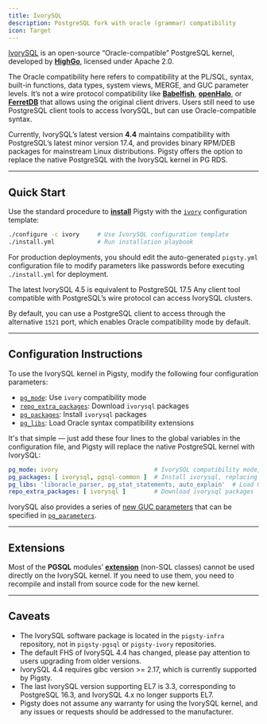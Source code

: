 ```yaml
---
title: IvorySQL
description: PostgreSQL fork with oracle (grammar) compatibility
icon: Target
---
```



[IvorySQL](https://www.ivorysql.org/) is an open-source “Oracle-compatible” PostgreSQL kernel, developed by [**HighGo**](https://www.highgo.com/), licensed under Apache 2.0.

The Oracle compatibility here refers to compatibility at the PL/SQL, syntax, built-in functions, data types, system views, MERGE, and GUC parameter levels. It’s not a wire protocol compatibility like [**Babelfish**](/pgsql/kernel/babelfish), [**openHalo**](/pgsql/kernel/openhalo/), or [**FerretDB**](/ferret/) that allows using the original client drivers. Users still need to use PostgreSQL client tools to access IvorySQL, but can use Oracle-compatible syntax.


Currently, IvorySQL’s latest version **4.4** maintains compatibility with PostgreSQL’s latest minor version 17.4, and provides binary RPM/DEB packages for mainstream Linux distributions. Pigsty offers the option to replace the native PostgreSQL with the IvorySQL kernel in PG RDS.

------

## Quick Start

Use the standard procedure to [**install**](/docs/install/start) Pigsty with the [`ivory`](https://github.com/pgsty/pigsty/blob/main/conf/ivory.yml) configuration template:

```bash
./configure -c ivory     # Use IvorySQL configuration template
./install.yml            # Run installation playbook
```

For production deployments, you should edit the auto-generated `pigsty.yml` configuration file to modify parameters like passwords before executing `./install.yml` for deployment.


The latest IvorySQL 4.5 is equivalent to PostgreSQL 17.5 Any client tool compatible with PostgreSQL’s wire protocol can access IvorySQL clusters.

By default, you can use a PostgreSQL client to access through the alternative `1521` port, which enables Oracle compatibility mode by default.


------

## Configuration Instructions

To use the IvorySQL kernel in Pigsty, modify the following four configuration parameters:

- [`pg_mode`](/pgsql/param/#pg_mode): Use `ivory` compatibility mode
- [`repo_extra_packages`](/pgsql/param/#pg_mode): Download `ivorysql` packages
- [`pg_packages`](/pgsql/param/#pg_mode): Install `ivorysql` packages
- [`pg_libs`](/pgsql/param/#pg_mode): Load Oracle syntax compatibility extensions

It's that simple — just add these four lines to the global variables in the configuration file, and Pigsty will replace the native PostgreSQL kernel with IvorySQL:

```yaml
pg_mode: ivory                           # IvorySQL compatibility mode, uses IvorySQL binaries
pg_packages: [ ivorysql, pgsql-common ]  # Install ivorysql, replacing pgsql-main kernel
pg_libs: 'liboracle_parser, pg_stat_statements, auto_explain'  # Load Oracle compatibility extensions
repo_extra_packages: [ ivorysql ]        # Download ivorysql packages
```

IvorySQL also provides a series of [new GUC parameters](https://docs.ivorysql.org/cn/ivorysql-doc/v4.4/v4.4/15#新增变量目前) that can be specified in [`pg_parameters`](/pgsql/param/#pg_parameters).

------

## Extensions

Most of the **PGSQL** modules’ [**extension**](/ext/list/) (non-SQL classes) cannot be used directly on the IvorySQL kernel.
If you need to use them, you need to recompile and install from source code for the new kernel.


------

## Caveats

- The IvorySQL software package is located in the `pigsty-infra` repository, not in `pigsty-pgsql` or `pigsty-ivory` repositories.
- The default FHS of IvorySQL 4.4 has changed, please pay attention to users upgrading from older versions.
- IvorySQL 4.4 requires gibc version >= 2.17, which is currently supported by Pigsty.
- The last IvorySQL version supporting EL7 is 3.3, corresponding to PostgreSQL 16.3, and IvorySQL 4.x no longer supports EL7.
- Pigsty does not assume any warranty for using the IvorySQL kernel, and any issues or requests should be addressed to the manufacturer.